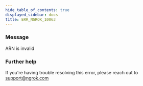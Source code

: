 ```yaml
---
hide_table_of_contents: true
displayed_sidebar: docs
title: ERR_NGROK_10063
---
```


### Message

ARN is invalid

### Further help

If you're having trouble resolving this error, please reach out to [support@ngrok.com](mailto:support@ngrok.com?subject=Help%20with%20ERR_NGROK_10063)
